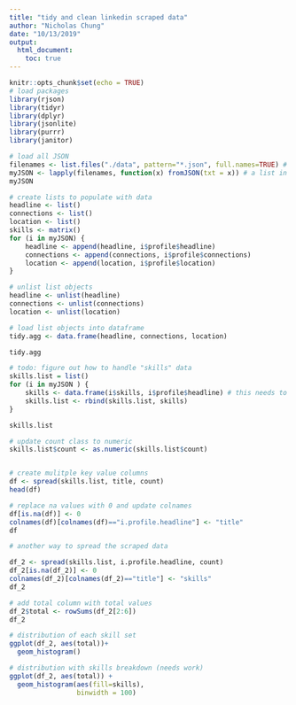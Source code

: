 ```yaml
---
title: "tidy and clean linkedin scraped data"
author: "Nicholas Chung"
date: "10/13/2019"
output: 
  html_document:
    toc: true
---
```


```r
knitr::opts_chunk$set(echo = TRUE)
# load packages
library(rjson)
library(tidyr)
library(dplyr)
library(jsonlite)
library(purrr)
library(janitor)
```

```r
# load all JSON
filenames <- list.files("./data", pattern="*.json", full.names=TRUE) # this should give you a character vector, with each file name represented by an entry
myJSON <- lapply(filenames, function(x) fromJSON(txt = x)) # a list in which each element is one of your original JSON files
myJSON
```

```r
# create lists to populate with data
headline <- list()
connections <- list()
location <- list()
skills <- matrix()
for (i in myJSON) {
    headline <- append(headline, i$profile$headline)
    connections <- append(connections, i$profile$connections)
    location <- append(location, i$profile$location)
}

# unlist list objects
headline <- unlist(headline)
connections <- unlist(connections)
location <- unlist(location)

# load list objects into dataframe
tidy.agg <- data.frame(headline, connections, location)

tidy.agg
```

```r
# todo: figure out how to handle "skills" data
skills.list = list()
for (i in myJSON ) {
    skills <- data.frame(i$skills, i$profile$headline) # this needs to be okay with missing data
    skills.list <- rbind(skills.list, skills)
}

```

```r

skills.list

```

```r

# update count class to numeric
skills.list$count <- as.numeric(skills.list$count)


# create mulitple key value columns
df <- spread(skills.list, title, count)
head(df)

```

```r
# replace na values with 0 and update colnames
df[is.na(df)] <- 0
colnames(df)[colnames(df)=="i.profile.headline"] <- "title"
df


```

```r
# another way to spread the scraped data

df_2 <- spread(skills.list, i.profile.headline, count)
df_2[is.na(df_2)] <- 0
colnames(df_2)[colnames(df_2)=="title"] <- "skills"
df_2

```

```r
# add total column with total values
df_2$total <- rowSums(df_2[2:6])
df_2

```
```r
# distribution of each skill set 
ggplot(df_2, aes(total))+
  geom_histogram()


```


```r
# distribution with skills breakdown (needs work)
ggplot(df_2, aes(total)) +
  geom_histogram(aes(fill=skills),
                 binwidth = 100) 


```







